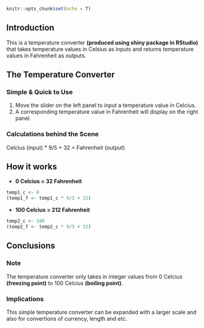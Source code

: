 
```{r setup, include=FALSE}
knitr::opts_chunk$set(echo = T)
```

## Introduction
<div class="red2">
This is a temperature converter **(produced using shiny package in RStudio)** that takes temperature values in Celsius as inputs and returns temperature values in Fahrenheit as outputs.  

## The Temperature Converter
### **Simple & Quick to Use**
1. Move the slider on the left panel to input a temperature value in Celcius.  
2. A corresponding temperature value in Fahrenheit will display on the right panel. 

### **Calculations behind the Scene**
Celcius (input) * 9/5 + 32 = Fahrenheit (output)  

## How it works
- **0 Celcius = 32 Fahrenheit**  
```{r, comment = ""}
temp1_c <- 0
(temp1_f <- temp1_c * 9/5 + 32)
```

- **100 Celcius = 212 Fahrenheit**  
```{r, comment = ""}
temp2_c <- 100
(temp2_f <- temp2_c * 9/5 + 32)
```

## Conclusions
### **Note**  
The temperature converter only takes in integer values from 0 Celcius **(freezing point)** to 100 Celcius **(boiling point)**.

### **Implications**
This simple temperature converter can be expanded with a larger scale and also for convertions of currency, length and etc.
